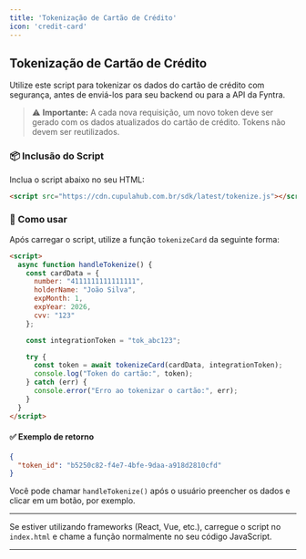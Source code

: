```yaml
---
title: 'Tokenização de Cartão de Crédito'
icon: 'credit-card'
---
```


## Tokenização de Cartão de Crédito

Utilize este script para tokenizar os dados do cartão de crédito com segurança, antes de enviá-los para seu backend ou para a API da Fyntra.

> ⚠️ **Importante:** A cada nova requisição, um novo token deve ser gerado com os dados atualizados do cartão de crédito. Tokens não devem ser reutilizados.

### 📦 Inclusão do Script

Inclua o script abaixo no seu HTML:

```html
<script src="https://cdn.cupulahub.com.br/sdk/latest/tokenize.js"></script>
```

### 🧠 Como usar

Após carregar o script, utilize a função `tokenizeCard` da seguinte forma:

```html
<script>
  async function handleTokenize() {
    const cardData = {
      number: "4111111111111111",
      holderName: "João Silva",
      expMonth: 1,
      expYear: 2026,
      cvv: "123"
    };

    const integrationToken = "tok_abc123";

    try {
      const token = await tokenizeCard(cardData, integrationToken);
      console.log("Token do cartão:", token);
    } catch (err) {
      console.error("Erro ao tokenizar o cartão:", err);
    }
  }
</script>
```

#### ✅ Exemplo de retorno

```json
{
  "token_id": "b5250c82-f4e7-4bfe-9daa-a918d2810cfd"
}
```

Você pode chamar `handleTokenize()` após o usuário preencher os dados e clicar em um botão, por exemplo.

---

Se estiver utilizando frameworks (React, Vue, etc.), carregue o script no `index.html` e chame a função normalmente no seu código JavaScript.

---